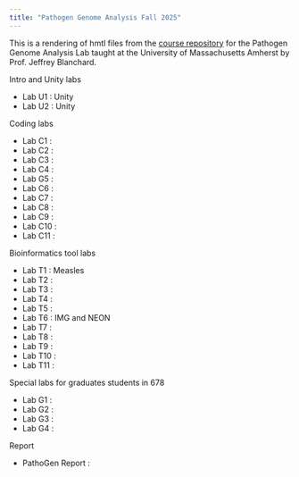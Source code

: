 ```yaml
---
title: "Pathogen Genome Analysis Fall 2025"
---
```


This is a rendering of hmtl files from the [course repository](https://github.com/jeffreyblanchard/PathoGen2025) for the Pathogen Genome Analysis Lab taught at the University of Massachusetts Amherst by Prof. Jeffrey Blanchard.

Intro and Unity labs

* Lab U1 : Unity
* Lab U2 : Unity

Coding labs

* Lab C1 : 
* Lab C2 :
* Lab C3 :
* Lab C4 :
* Lab G5 :
* Lab C6 :
* Lab C7 :
* Lab C8 :
* Lab C9 :
* Lab C10 :
* Lab C11 :

Bioinformatics tool labs

* Lab T1 : Measles
* Lab T2 : 
* Lab T3 :
* Lab T4 : 
* Lab T5 : 
* Lab T6 : IMG and NEON
* Lab T7 : 
* Lab T8 :
* Lab T9 :
* Lab T10 :
* Lab T11 :

Special labs for graduates students in 678

* Lab G1 : 
* Lab G2 :
* Lab G3 :
* Lab G4 :

Report

* PathoGen Report : 


